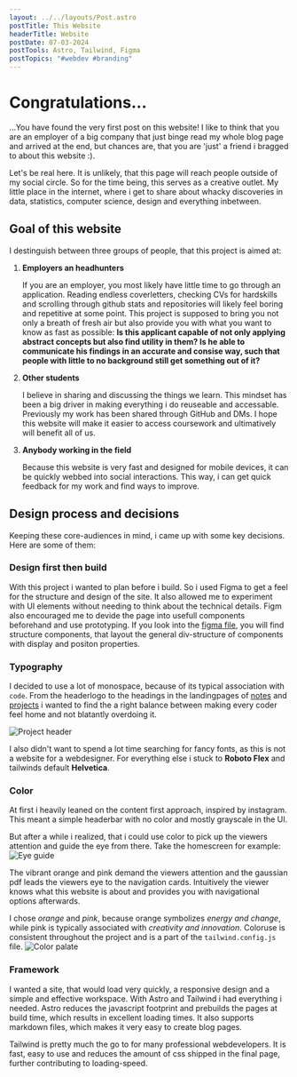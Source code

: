 ```yaml
---
layout: ../../layouts/Post.astro
postTitle: This Website
headerTitle: Website
postDate: 07-03-2024
postTools: Astro, Tailwind, Figma
postTopics: "#webdev #branding"
---
```


# Congratulations...
...You have found the very first post on this website! I like to think that you are an employer of a big company that just binge read my whole blog page and arrived at the end, but chances are, that you are 'just' a friend i bragged to about this website :). 

Let's be real here. It is unlikely, that this page will reach people outside of my social circle. So for the time being, this serves as a creative outlet. My little place in the internet, where i get to share about whacky discoveries in data, statistics, computer science, design and everything inbetween.

## Goal of this website
I destinguish between three groups of people, that this project is aimed at:
1. **Employers an headhunters**
    
    If you are an employer, you most likely have little time to go through an application. Reading endless coverletters, checking CVs for hardskills and scrolling through github stats and repositories will likely feel boring and repetitive at some point. This project is supposed to bring you not only a breath of fresh air but also provide you with what you want to know as fast as possible: **Is this applicant capable of not only applying abstract concepts but also find utility in them? Is he able to communicate his findings in an accurate and consise way, such that people with little to no background still get something out of it?**

2. **Other students**

    I believe in sharing and discussing the things we learn. This mindset has been a big driver in making everything i do reuseable and accessable. Previously my work has been shared through GitHub and DMs. I hope this website will make it easier to access coursework and ultimatively will benefit all of us.
  
3. **Anybody working in the field**

    Because this website is very fast and designed for mobile devices, it can be quickly webbed into social interactions. This way, i can get quick feedback for my work and find ways to improve.


## Design process and decisions
Keeping these core-audiences in mind, i came up with some key decisions. Here are some of them:

### Design first then build
With this project i wanted to plan before i build. So i used Figma to get a feel for the structure and design of the site. It also allowed me to experiment with UI elements without needing to think about the technical details. Figm also encouraged me to devide the page into usefull components beforehand and use prototyping. If you look into the [figma file](https://www.figma.com/file/wa1hqL0V08QNj4ApCAi279/Porfolio-Website?type=design&node-id=0%3A1&mode=design&t=15VC8akG3FDrw6zz-1), you will find structure components, that layout the general div-structure of components with display and positon properties.

### Typography
I decided to use a lot of monospace, because of its typical association with `code`. From the headerlogo to the headings in the landingpages of [notes](/notesLanding) and [projects](/projectsLanding) i wanted to find the a right balance between making every coder feel home and not blatantly overdoing it.

![Project header](../../assets/Projects/website/projects-header.png)

I also didn't want to spend a lot time searching for fancy fonts, as this is not a website for a webdesigner. For everything else i stuck to **Roboto Flex** and tailwinds default **Helvetica**.

### Color
At first i heavily leaned on the content first approach, inspired by instagram. This meant a simple headerbar with no color and mostly grayscale in the UI.

But after a while i realized, that i could use color to pick up the viewers attention and guide the eye from there. Take the homescreen for example:
![Eye guide](../../assets/Projects/website/eyeguide.png)

The vibrant orange and pink demand the viewers attention and the gaussian pdf leads the viewers eye to the navigation cards. Intuitively the viewer knows what this website is about and provides you with navigational options afterwards.

I chose *orange* and *pink*, because orange symbolizes *energy and change*, while pink is typically associated with *creativity and innovation*. Coloruse is consistent throughout the project and is a part of the `tailwind.config.js` file.
![Color palate](../../assets/Projects/website/color.png)

### Framework
I wanted a site, that would load very quickly, a responsive design and a simple and effective workspace. With Astro and Tailwind i had everything i needed. Astro reduces the javascript footprint and prebuilds the pages at build time, which results in excellent loading times. It also supports markdown files, which makes it very easy to create blog pages.

Tailwind is pretty much the go to for many professional webdevelopers. It is fast, easy to use and reduces the amount of css shipped in the final page, further contributing to loading-speed.

